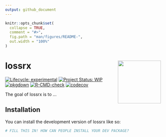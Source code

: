 ```yaml
---
output: github_document
---
```


<!-- README.md is generated from README.Rmd. Please edit that file -->

```r
knitr::opts_chunk$set(
  collapse = TRUE,
  comment = "#>",
  fig.path = "man/figures/README-",
  out.width = "100%"
)
```

# lossrx <img src='man/figures/logo.png' align="right" height="139" />



<!-- badges: start -->
[![Lifecycle: experimental](https://img.shields.io/badge/lifecycle-experimental-orange.svg)](https://lifecycle.r-lib.org/articles/stages.html#experimental)
[![Project Status: WIP](https://www.repostatus.org/badges/latest/wip.svg)](http://www.repostatus.org/#wip)
[![pkgdown](https://github.com/jimbrig/lossrx/actions/workflows/pkgdown.yaml/badge.svg)](https://github.com/jimbrig/lossrx/actions/workflows/pkgdown.yaml)
[![R-CMD-check](https://github.com/jimbrig/lossrx/workflows/R-CMD-check/badge.svg)](https://github.com/jimbrig/lossrx/actions)
[![codecov](https://codecov.io/gh/jimbrig/lossrx/branch/main/graph/badge.svg?token=14426d5e-bed0-4cea-b8ff-ff4561ccda4f)](https://codecov.io/gh/jimbrig/lossrx?branch=main)
<!-- badges: end -->

The goal of lossrx is to ...

## Installation

You can install the development version of lossrx like so:

``` r
# FILL THIS IN! HOW CAN PEOPLE INSTALL YOUR DEV PACKAGE?
```
